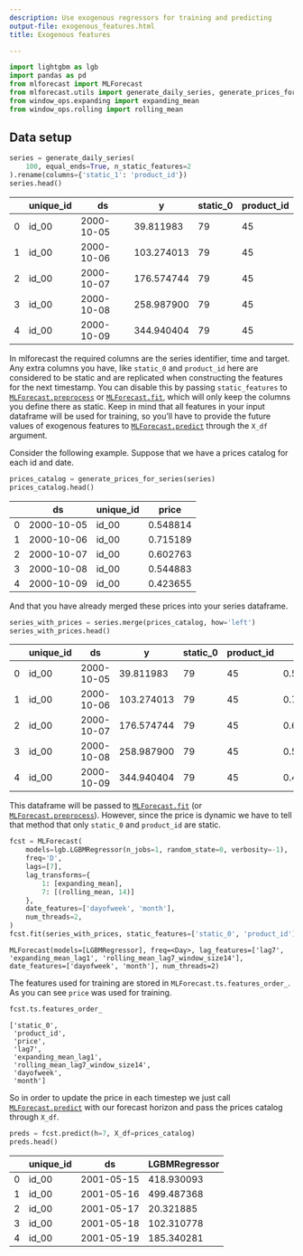 ```yaml
---
description: Use exogenous regressors for training and predicting
output-file: exogenous_features.html
title: Exogenous features

---
```


```python
import lightgbm as lgb
import pandas as pd
from mlforecast import MLForecast
from mlforecast.utils import generate_daily_series, generate_prices_for_series
from window_ops.expanding import expanding_mean
from window_ops.rolling import rolling_mean
```

## Data setup

```python
series = generate_daily_series(
    100, equal_ends=True, n_static_features=2
).rename(columns={'static_1': 'product_id'})
series.head()
```

|     | unique_id | ds         | y          | static_0 | product_id |
|-----|-----------|------------|------------|----------|------------|
| 0   | id_00     | 2000-10-05 | 39.811983  | 79       | 45         |
| 1   | id_00     | 2000-10-06 | 103.274013 | 79       | 45         |
| 2   | id_00     | 2000-10-07 | 176.574744 | 79       | 45         |
| 3   | id_00     | 2000-10-08 | 258.987900 | 79       | 45         |
| 4   | id_00     | 2000-10-09 | 344.940404 | 79       | 45         |

In mlforecast the required columns are the series identifier, time and
target. Any extra columns you have, like `static_0` and `product_id`
here are considered to be static and are replicated when constructing
the features for the next timestamp. You can disable this by passing
`static_features` to
[`MLForecast.preprocess`](https://Nixtla.github.io/forecast.html#mlforecast.preprocess)
or
[`MLForecast.fit`](https://Nixtla.github.io/forecast.html#mlforecast.fit),
which will only keep the columns you define there as static. Keep in
mind that all features in your input dataframe will be used for
training, so you’ll have to provide the future values of exogenous
features to
[`MLForecast.predict`](https://Nixtla.github.io/forecast.html#mlforecast.predict)
through the `X_df` argument.

Consider the following example. Suppose that we have a prices catalog
for each id and date.

```python
prices_catalog = generate_prices_for_series(series)
prices_catalog.head()
```

|     | ds         | unique_id | price    |
|-----|------------|-----------|----------|
| 0   | 2000-10-05 | id_00     | 0.548814 |
| 1   | 2000-10-06 | id_00     | 0.715189 |
| 2   | 2000-10-07 | id_00     | 0.602763 |
| 3   | 2000-10-08 | id_00     | 0.544883 |
| 4   | 2000-10-09 | id_00     | 0.423655 |

And that you have already merged these prices into your series
dataframe.

```python
series_with_prices = series.merge(prices_catalog, how='left')
series_with_prices.head()
```

|     | unique_id | ds         | y          | static_0 | product_id | price    |
|-----|-----------|------------|------------|----------|------------|----------|
| 0   | id_00     | 2000-10-05 | 39.811983  | 79       | 45         | 0.548814 |
| 1   | id_00     | 2000-10-06 | 103.274013 | 79       | 45         | 0.715189 |
| 2   | id_00     | 2000-10-07 | 176.574744 | 79       | 45         | 0.602763 |
| 3   | id_00     | 2000-10-08 | 258.987900 | 79       | 45         | 0.544883 |
| 4   | id_00     | 2000-10-09 | 344.940404 | 79       | 45         | 0.423655 |

This dataframe will be passed to
[`MLForecast.fit`](https://Nixtla.github.io/forecast.html#mlforecast.fit)
(or
[`MLForecast.preprocess`](https://Nixtla.github.io/forecast.html#mlforecast.preprocess)).
However, since the price is dynamic we have to tell that method that
only `static_0` and `product_id` are static.

```python
fcst = MLForecast(
    models=lgb.LGBMRegressor(n_jobs=1, random_state=0, verbosity=-1),
    freq='D',
    lags=[7],
    lag_transforms={
        1: [expanding_mean],
        7: [(rolling_mean, 14)]
    },
    date_features=['dayofweek', 'month'],
    num_threads=2,
)
fcst.fit(series_with_prices, static_features=['static_0', 'product_id'])
```

``` text
MLForecast(models=[LGBMRegressor], freq=<Day>, lag_features=['lag7', 'expanding_mean_lag1', 'rolling_mean_lag7_window_size14'], date_features=['dayofweek', 'month'], num_threads=2)
```

The features used for training are stored in
`MLForecast.ts.features_order_`. As you can see `price` was used for
training.

```python
fcst.ts.features_order_
```

``` text
['static_0',
 'product_id',
 'price',
 'lag7',
 'expanding_mean_lag1',
 'rolling_mean_lag7_window_size14',
 'dayofweek',
 'month']
```

So in order to update the price in each timestep we just call
[`MLForecast.predict`](https://Nixtla.github.io/forecast.html#mlforecast.predict)
with our forecast horizon and pass the prices catalog through `X_df`.

```python
preds = fcst.predict(h=7, X_df=prices_catalog)
preds.head()
```

|     | unique_id | ds         | LGBMRegressor |
|-----|-----------|------------|---------------|
| 0   | id_00     | 2001-05-15 | 418.930093    |
| 1   | id_00     | 2001-05-16 | 499.487368    |
| 2   | id_00     | 2001-05-17 | 20.321885     |
| 3   | id_00     | 2001-05-18 | 102.310778    |
| 4   | id_00     | 2001-05-19 | 185.340281    |

